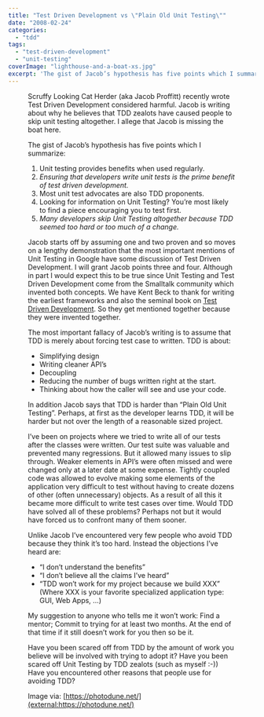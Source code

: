 ```yaml
---
title: "Test Driven Development vs \"Plain Old Unit Testing\""
date: "2008-02-24"
categories: 
  - "tdd"
tags: 
  - "test-driven-development"
  - "unit-testing"
coverImage: "lighthouse-and-a-boat-xs.jpg"
excerpt: 'The gist of Jacob’s hypothesis has five points which I summarize: 1. Unit testing provides'
---
```




<Figure
  src={LighthouseAndABoatXs}
  alt="Lighthouse and a boat- image licensed from Photodune"
  caption="Lighthouse and a boat- image licensed from Photodune"
/>
 Scruffy Looking Cat Herder (aka Jacob Proffitt) recently wrote Test Driven Development considered harmful. Jacob is writing about why he believes that TDD zealots have caused people to skip unit testing altogether. I allege that Jacob is missing the boat here.

The gist of Jacob’s hypothesis has five points which I summarize:

1. Unit testing provides benefits when used regularly.
2. _Ensuring that developers write unit tests is the prime benefit of test driven development._
3. Most unit test advocates are also TDD proponents.
4. Looking for information on Unit Testing? You’re most likely to find a piece encouraging you to test first.
5. _Many developers skip Unit Testing altogether because TDD seemed too hard or too much of a change._

Jacob starts off by assuming one and two proven and so moves on a lengthy demonstration that the most important mentions of Unit Testing in Google have some discussion of Test Driven Development. I will grant Jacob points three and four. Although in part I would expect this to be true since Unit Testing and Test Driven Development come from the Smalltalk community which invented both concepts. We have Kent Beck to thank for writing the earliest frameworks and also the seminal book on [Test Driven Development](external:https://www.amazon.com/gp/redirect.html?ie=UTF8&location=http%3A%2F%2Fwww.amazon.com%2FTest-Driven-Development-Addison-Wesley-Signature%2Fdp%2F0321146530%3Fie%3DUTF8%26s%3Dbooks%26qid%3D1196457674%26sr%3D8-6). So they get mentioned together because they were invented together.

The most important fallacy of Jacob’s writing is to assume that TDD is merely about forcing test case to written. TDD is about:

- Simplifying design
- Writing cleaner API’s
- Decoupling
- Reducing the number of bugs written right at the start.
- Thinking about how the caller will see and use your code.

In addition Jacob says that TDD is harder than “Plain Old Unit Testing”. Perhaps, at first as the developer learns TDD, it will be harder but not over the length of a reasonable sized project.

I’ve been on projects where we tried to write all of our tests after the classes were written. Our test suite was valuable and prevented many regressions. But it allowed many issues to slip through. Weaker elements in API’s were often missed and were changed only at a later date at some expense. Tightly coupled code was allowed to evolve making some elements of the application very difficult to test without having to create dozens of other (often unnecessary) objects. As a result of all this it became more difficult to write test cases over time. Would TDD have solved all of these problems? Perhaps not but it would have forced us to confront many of them sooner.

Unlike Jacob I’ve encountered very few people who avoid TDD because they think it’s too hard. Instead the objections I’ve heard are:

- “I don’t understand the benefits”
- “I don’t believe all the claims I’ve heard”
- “TDD won’t work for my project because we build XXX” (Where XXX is your favorite specialized application type: GUI, Web Apps, …)

My suggestion to anyone who tells me it won’t work: Find a mentor; Commit to trying for at least two months. At the end of that time if it still doesn’t work for you then so be it.

Have you been scared off from TDD by the amount of work you believe will be involved with trying to adopt it? Have you been scared off Unit Testing by TDD zealots (such as myself :-)) Have you encountered other reasons that people use for avoiding TDD?

Image via: [https://photodune.net/](external:https://photodune.net/)
